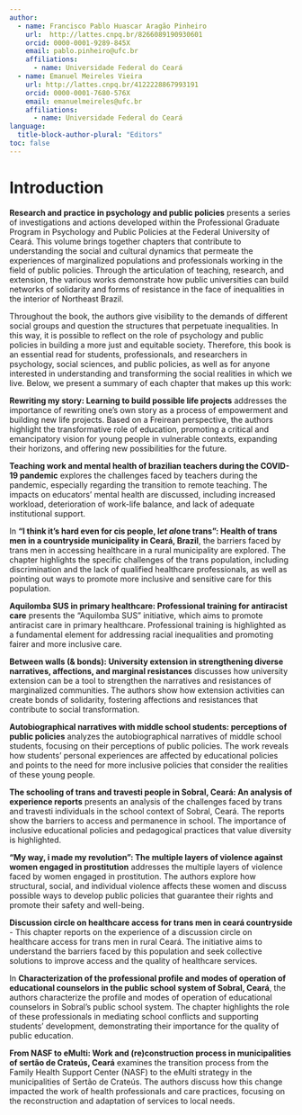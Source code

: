 ```yaml
---
author: 
  - name: Francisco Pablo Huascar Aragão Pinheiro
    url:  http://lattes.cnpq.br/8266089190930601
    orcid: 0000-0001-9289-845X
    email: pablo.pinheiro@ufc.br
    affiliations: 
      - name: Universidade Federal do Ceará    
  - name: Emanuel Meireles Vieira
    url: http://lattes.cnpq.br/4122228867993191
    orcid: 0000-0001-7680-576X
    email: emanuelmeireles@ufc.br
    affiliations: 
      - name: Universidade Federal do Ceará
language: 
  title-block-author-plural: "Editors"
toc: false
---
```

# Introduction {.unnumbered}

**Research and practice in psychology and public policies** presents a series of investigations and actions developed within the Professional Graduate Program in Psychology and Public Policies at the Federal University of Ceará. This volume brings together chapters that contribute to understanding the social and cultural dynamics that permeate the experiences of marginalized populations and professionals working in the field of public policies. Through the articulation of teaching, research, and extension, the various works demonstrate how public universities can build networks of solidarity and forms of resistance in the face of inequalities in the interior of Northeast Brazil.

Throughout the book, the authors give visibility to the demands of different social groups and question the structures that perpetuate inequalities. In this way, it is possible to reflect on the role of psychology and public policies in building a more just and equitable society. Therefore, this book is an essential read for students, professionals, and researchers in psychology, social sciences, and public policies, as well as for anyone interested in understanding and transforming the social realities in which we live. Below, we present a summary of each chapter that makes up this work:

**Rewriting my story: Learning to build possible life projects** addresses the importance of rewriting one's own story as a process of empowerment and building new life projects. Based on a Freirean perspective, the authors highlight the transformative role of education, promoting a critical and emancipatory vision for young people in vulnerable contexts, expanding their horizons, and offering new possibilities for the future.

**Teaching work and mental health of brazilian teachers during the COVID-19 pandemic** explores the challenges faced by teachers during the pandemic, especially regarding the transition to remote teaching. The impacts on educators' mental health are discussed, including increased workload, deterioration of work-life balance, and lack of adequate institutional support.

In **"I think it's hard even for cis people, l*et al*one trans": Health of trans men in a countryside municipality in Ceará, Brazil**, the barriers faced by trans men in accessing healthcare in a rural municipality are explored. The chapter highlights the specific challenges of the trans population, including discrimination and the lack of qualified healthcare professionals, as well as pointing out ways to promote more inclusive and sensitive care for this population.

**Aquilomba SUS in primary healthcare: Professional training for antiracist care** presents the "Aquilomba SUS" initiative, which aims to promote antiracist care in primary healthcare. Professional training is highlighted as a fundamental element for addressing racial inequalities and promoting fairer and more inclusive care.

**Between walls (& bonds): University extension in strengthening diverse narratives, affections, and marginal resistances** discusses how university extension can be a tool to strengthen the narratives and resistances of marginalized communities. The authors show how extension activities can create bonds of solidarity, fostering affections and resistances that contribute to social transformation.

**Autobiographical narratives with middle school students: perceptions of public policies** analyzes the autobiographical narratives of middle school students, focusing on their perceptions of public policies. The work reveals how students' personal experiences are affected by educational policies and points to the need for more inclusive policies that consider the realities of these young people.

**The schooling of trans and travesti people in Sobral, Ceará: An analysis of experience reports** presents an analysis of the challenges faced by trans and travesti individuals in the school context of Sobral, Ceará. The reports show the barriers to access and permanence in school. The importance of inclusive educational policies and pedagogical practices that value diversity is highlighted.

**"My way, i made my revolution": The multiple layers of violence against women engaged in prostitution** addresses the multiple layers of violence faced by women engaged in prostitution. The authors explore how structural, social, and individual violence affects these women and discuss possible ways to develop public policies that guarantee their rights and promote their safety and well-being.

**Discussion circle on healthcare access for trans men in ceará countryside** \- This chapter reports on the experience of a discussion circle on healthcare access for trans men in rural Ceará. The initiative aims to understand the barriers faced by this population and seek collective solutions to improve access and the quality of healthcare services.

In **Characterization of the professional profile and modes of operation of educational counselors in the public school system of Sobral, Ceará**, the authors characterize the profile and modes of operation of educational counselors in Sobral's public school system. The chapter highlights the role of these professionals in mediating school conflicts and supporting students' development, demonstrating their importance for the quality of public education.

**From NASF to eMulti: Work and (re)construction process in municipalities of sertão de Crateús, Ceará** examines the transition process from the Family Health Support Center (NASF) to the eMulti strategy in the municipalities of Sertão de Crateús. The authors discuss how this change impacted the work of health professionals and care practices, focusing on the reconstruction and adaptation of services to local needs.